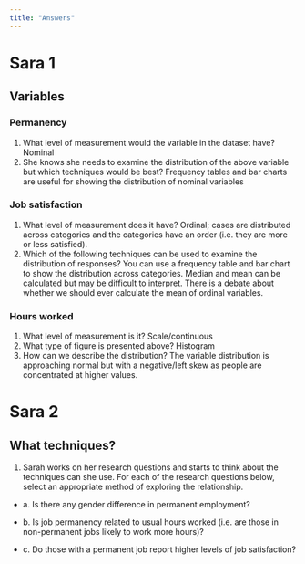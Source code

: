 ```yaml
---
title: "Answers"
---
```


# Sara 1

## Variables

### Permanency

1.  What level of measurement would the variable in the dataset have? Nominal
2.  She knows she needs to examine the distribution of the above variable but which techniques would be best? Frequency tables and bar charts are useful for showing the distribution of nominal variables

### Job satisfaction

1.  What level of measurement does it have? Ordinal; cases are distributed across categories and the categories have an order (i.e. they are more or less satisfied).
2.  Which of the following techniques can be used to examine the distribution of responses? You can use a frequency table and bar chart to show the distribution across categories. Median and mean can be calculated but may be difficult to interpret. There is a debate about whether we should ever calculate the mean of ordinal variables.

### Hours worked

1.  What level of measurement is it? Scale/continuous
2.  What type of figure is presented above? Histogram
3.  How can we describe the distribution? The variable distribution is approaching normal but with a negative/left skew as people are concentrated at higher values.

# Sara 2

## What techniques?

1.  Sarah works on her research questions and starts to think about the techniques can she use. For each of the research questions below, select an appropriate method of exploring the relationship.

-   a\. Is there any gender difference in permanent employment?

-   b\. Is job permanency related to usual hours worked (i.e. are those in non-permanent jobs likely to work more hours)?

-   c\. Do those with a permanent job report higher levels of job satisfaction?
